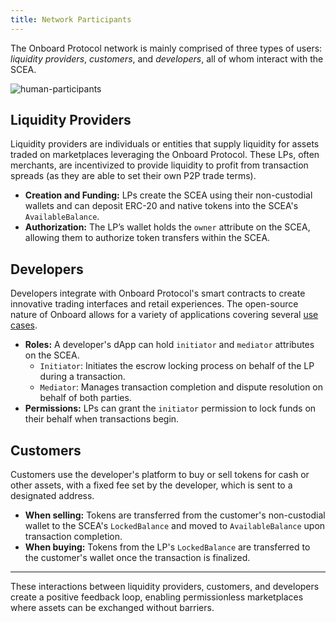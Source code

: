 ```yaml
---
title: Network Participants
---
```


The Onboard Protocol network is mainly comprised of three types of users: _liquidity providers_, _customers_, and _developers_, all of whom interact with the SCEA.

![human-participants](/images/human-participants.png)

## Liquidity Providers

Liquidity providers are individuals or entities that supply liquidity for assets traded on marketplaces leveraging the Onboard Protocol. These LPs, often merchants, are incentivized to provide liquidity to profit from transaction spreads (as they are able to set their own P2P trade terms).

- **Creation and Funding:** LPs create the SCEA using their non-custodial wallets and can deposit ERC-20 and native tokens into the SCEA's `AvailableBalance`.
- **Authorization:** The LP’s wallet holds the `owner` attribute on the SCEA, allowing them to authorize token transfers within the SCEA.

## Developers

Developers integrate with Onboard Protocol's smart contracts to create innovative trading interfaces and retail experiences. The open-source nature of Onboard allows for a variety of applications covering several [use cases](/use-cases/overview).

- **Roles:** A developer's dApp can hold `initiator` and `mediator` attributes on the SCEA.
    - `Initiator`: Initiates the escrow locking process on behalf of the LP during a transaction.
    - `Mediator`: Manages transaction completion and dispute resolution on behalf of both parties.
- **Permissions:** LPs can grant the `initiator` permission to lock funds on their behalf when transactions begin.

## Customers

Customers use the developer's platform to buy or sell tokens for cash or other assets, with a fixed fee set by the developer, which is sent to a designated address.

- **When selling:** Tokens are transferred from the customer's non-custodial wallet to the SCEA's `LockedBalance` and moved to `AvailableBalance` upon transaction completion.
- **When buying:** Tokens from the LP's `LockedBalance` are transferred to the customer's wallet once the transaction is finalized.

---

These interactions between liquidity providers, customers, and developers create a positive feedback loop, enabling permissionless marketplaces where assets can be exchanged without barriers.